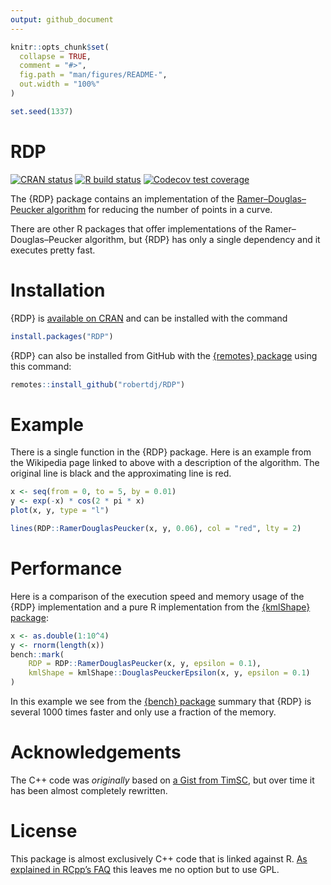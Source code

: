 ```yaml
---
output: github_document
---
```


<!-- README.md is generated from README.Rmd. Please edit that file -->

```r
knitr::opts_chunk$set(
  collapse = TRUE,
  comment = "#>",
  fig.path = "man/figures/README-",
  out.width = "100%"
)

set.seed(1337)
```

RDP
===

<!-- badges: start -->
[![CRAN status](https://www.r-pkg.org/badges/version/RDP)](https://CRAN.R-project.org/package=RDP)
[![R build status](https://github.com/robertdj/RDP/workflows/R-CMD-check/badge.svg)](https://github.com/robertdj/RDP/actions)
[![Codecov test coverage](https://codecov.io/gh/robertdj/RDP/branch/main/graph/badge.svg)](https://codecov.io/gh/robertdj/RDP)
<!-- badges: end -->

The {RDP} package contains an implementation of the [Ramer–Douglas–Peucker algorithm
](https://en.wikipedia.org/wiki/Ramer%E2%80%93Douglas%E2%80%93Peucker_algorithm) for reducing the number of points in a curve.

There are other R packages that offer implementations of the Ramer–Douglas–Peucker algorithm, but {RDP} has only a single dependency and it executes pretty fast.


# Installation

{RDP} is [available on CRAN](https://cran.r-project.org/package=RDP) and can be installed with the command

``` r
install.packages("RDP")
```

{RDP} can also be installed from GitHub with the [{remotes} package](https://remotes.r-lib.org) using this command:

``` r
remotes::install_github("robertdj/RDP")
```


# Example

There is a single function in the {RDP} package.
Here is an example from the Wikipedia page linked to above with a description of the algorithm.
The original line is black and the approximating line is red.

```r
x <- seq(from = 0, to = 5, by = 0.01)
y <- exp(-x) * cos(2 * pi * x)
plot(x, y, type = "l")

lines(RDP::RamerDouglasPeucker(x, y, 0.06), col = "red", lty = 2)
```


# Performance

Here is a comparison of the execution speed and memory usage of the {RDP} implementation and a pure R implementation from the [{kmlShape} package](https://cran.r-project.org/package=kmlShape):

```r
x <- as.double(1:10^4)
y <- rnorm(length(x))
bench::mark(
    RDP = RDP::RamerDouglasPeucker(x, y, epsilon = 0.1),
    kmlShape = kmlShape::DouglasPeuckerEpsilon(x, y, epsilon = 0.1)
)
```

In this example we see from the [{bench} package](https://bench.r-lib.org) summary that {RDP} is several 1000 times faster and only use a fraction of the memory.


# Acknowledgements

The C++ code was *originally* based on [a Gist from TimSC](https://gist.github.com/TimSC/0813573d77734bcb6f2cd2cf6cc7aa51), but over time it has been almost completely rewritten.


# License

This package is almost exclusively C++ code that is linked against R.
[As explained in RCpp's FAQ](http://dirk.eddelbuettel.com/code/rcpp/Rcpp-FAQ.pdf) this leaves me no option but to use GPL.
